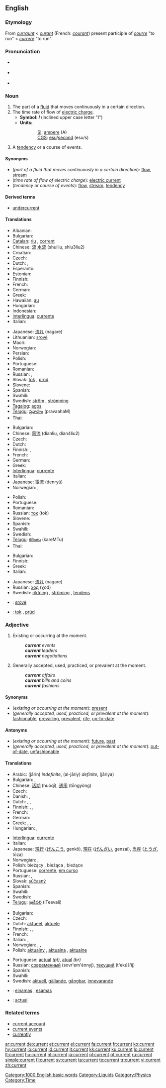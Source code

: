 {{wikipedia|dab=current}}
==English==

===Etymology===
From {{etyl|enm}} ''[[curraunt]]'' < {{etyl|fro}} ''[[curant]]'' (French: ''[[courant]]'') present participle of ''[[courre]]'' "to run" < {{etyl|la}} ''[[currere]]'' "to run".

===Pronunciation===
* {{a|RP}} {{IPA|/ˈkʌɹɛnt/}}
* {{a|GenAm}} {{IPA|/ˈkɝɹɛnt/}}
* {{audio|en-us-current.ogg|Audio (US)}}

===Noun===
{{en-noun}}

# The part of a [[fluid]] that moves continuously in a certain direction.
# The time rate of flow of [[electric charge]].
#* '''Symbol''': '''''I'''''  (inclined upper case letter "I")
#* '''Units:'''
#:: [[SI]]: [[ampere]] (A)
#:: [[CGS]]: [[esu]]/[[second]] (esu/s)
# A [[tendency]] or a course of events.

====Synonyms====
* (''part of a fluid that moves continuously in a certain direction''): [[flow]], [[stream]]
* (''time rate of flow of electric charge''): [[electric current]]
* (''tendency or course of events''): [[flow]], [[stream]], [[tendency]]

====Derived terms====
* [[undercurrent]]

====Translations====
{{trans-top|part of a fluid that moves continuously in a certain direction}}
* Albanian: {{t-|sq|lumë|f|xs=Albanian}}
* Bulgarian: {{t|bg|струя|f|sc=Cyrl}}
* [[Catalan]]: [[riu]] {{m}}, [[corrent]] {{m}}
* Chinese: [[流]] [[水流]] (shuiliu, shiu3liu2)
* Croatian: {{t-|hr|struja|f}}
* Czech: {{t-|cs|proud|m}}
* Dutch: {{t+|nl|stroming|f}}, {{t+|nl|stroom|m}}
* Esperanto: {{t-|eo|fluo|xs=Esperanto}}
* Estonian: {{t|et|hoovus}}
* Finnish: {{t+|fi|virta}}
* French: {{t+|fr|courant|m}}
* German: {{t+|de|Strom|m}}
* Greek: {{t+|el|ρεύμα|n|tr=révma}}
* Hawaiian: [[au]]
* Hungarian: {{t+|hu|áram}}
* Indonesian: {{t-|id|arus|xs=Indonesian}}
* [[Interlingua]]: [[currente]]
* Italian: {{t+|it|corrente|m}}
{{trans-mid}}
* Japanese: [[流れ]] (nagare)
* Lithuanian: [[srovė]] {{f}}
* Maori: {{t-|mi|au|xs=Maori}}
* Norwegian: {{t+|no|strøm|m}}
* Persian: {{fa-Arab|[[جریان، جاری]]}}
* Polish: {{t+|pl|prąd|m}}
* Portuguese: {{t+|pt|corrente|f}}
* Romanian: {{t-|ro|curent|m}}
* Russian: {{t+|ru|поток|m|tr=potók}}, {{t+|ru|течение|n|tr=t'ečénije}}
* Slovak: [[tok]] {{m}}, [[prúd]]
* Slovene: {{t+|sl|tok|m}}
* Spanish: {{t+|es|corriente|f}}
* Swahili: {{t+|sw|kisasa|xs=Swahili}}
* Swedish: [[ström]] {{c}}, [[strömning]] {{c}}
* [[Tagalog]]: [[agos]]
* [[Telugu]]: [[ప్రవాహం]] (pravaahaM)
* Thai: {{t+|th|กระแส|tr=kràsǎě}}
{{trans-bottom}}

{{trans-top|time rate of flow of electric charge}}
* Bulgarian: {{t|bg|ток|m|sc=Cyrl}}
* Chinese: [[電流]] (dianliu, dian4liu2)
* Czech: {{t-|cs|proud|m}}
* Dutch: {{t+|nl|stroom|m}}
* Finnish: {{t+|fi|virta}}, {{t+|fi|sähkövirta}}
* French: {{t+|fr|courant|m}}
* German: {{t+|de|Strom|m}}
* Greek: {{t|el|τάση|f|tr=tási}}
* [[Interlingua]]: [[currente]]
* Italian: {{t+|it|corrente|m}}
* Japanese: [[電流]] (denryū)
* Norwegian: {{t+|no|strøm|m}}, {{t|no|strømstyrke|m}}
{{trans-mid}}
* Polish: {{t+|pl|prąd|m}}
* Portuguese: {{t+|pt|corrente|f}}
* Romanian: {{t-|ro|curent|m}}
* Russian: [[ток]] (tok) {{m}}
* Slovene: {{t+|sl|tok|m}}
* Spanish: {{t+|es|corriente|f}}
* Swahili: {{t+|sw|kisasa|xs=Swahili}}
* Swedish: {{t+|sv|ström|c}}
* [[Telugu]]: [[కరెంటు]] (kareMTu)
* Thai: {{t+|th|กระแส|tr=kràsǎě}}
{{trans-bottom}}

{{trans-top|tendency or a course of events}}
* Bulgarian: {{t|bg|ход|m|sc=Cyrl}}
* Finnish: {{t|fi|suuntaus}}
* Greek: {{t+|el|ρεύμα|n|tr=révma}}
* Italian: {{t+|it|corrente|m}}
{{trans-mid}}
* Japanese: [[流れ]] (nagare)
* Russian: [[ход]] (χod) {{m}}
* Swedish: [[riktning]] {{c}}, [[ströming]] {{c}}, [[tendens]] {{c}}
{{trans-bottom}}

{{checktrans-top}}
* {{ttbc|Lithuanian}}: [[srovė]] {{f}}
* {{ttbc|Slovak}}: [[tok]] {{m}}, [[prúd]]
{{checktrans-bottom}}

===Adjective===
{{en-adj}}

# Existing or occurring at the moment.
#: '''''current''' events''
#: '''''current''' leaders''
#: '''''current''' negotiations''
# Generally accepted, used, practiced, or prevalent at the moment.
#: '''''current''' affairs''
#: '''''current''' bills and coins''
#: '''''current''' fashions''

====Synonyms====
* (''existing or occurring at the moment''): [[present]]
* (''generally accepted, used, practiced, or prevalent at the moment''): [[fashionable]], [[prevailing]], [[prevalent]], [[rife]], [[up-to-date]]

====Antonyms====
* (''existing or occurring at the moment''): [[future]], [[past]]
* (''generally accepted, used, practiced, or prevalent at the moment''): [[out-of-date]], [[unfashionable]]

====Translations====
{{trans-top|existing or occurring at the moment}}
* Arabic: {{Arab|[[جارٍ]]}} (jārin) {{m}} ''indefinite'', {{Arab|[[الجاري]]}} (al-jāriy) {{m}} ''definite'', {{Arab|[[جارية]]}} (jāriya) {{f}}
* Bulgarian: {{t|bg|текущ|sc=Cyrl}},  {{t|bg|сегашен|sc=Cyrl}}
* Chinese: [[活期]] (huóqī), [[通用]] (tōngyòng)
* Czech: {{t+|cs|současný|m}}
* Danish: {{t+|da|aktuel}},  {{t|da|nuværende}}
* Dutch: {{t+|nl|huidig}}, {{t-|nl|huidige}}, {{t+|nl|actueel}}
* Finnish: {{t+|fi|ajankohtainen}}, {{t-|fi|tämänhetkinen}}, {{t+|fi|nykyinen}}
* French: {{t+|fr|courant}}
* German: {{t+|de|gegenwärtig}}
* Greek: {{t+|el|παρών|tr=parón}},  {{t+|el|τρέχων|tr=trékhon}},  {{t|el|τωρινός|tr=torinós}}
* Hungarian: {{t+|hu|jelenlegi}},  {{t+|hu|aktuális}}
{{trans-mid}}
* [[Interlingua]]: [[currente]]
* Italian: {{t+|it|corrente}}
* Japanese: [[現行]] ([[げんこう]], genkō), [[現在]] ([[げんざい]], genzai), [[当座]] ([[とうざ]], tōza)
* Norwegian: {{t+|no|aktuell}}, {{t|no|nåværende}}
* Polish: bieżący {{m}}, bieżąca {{f}}, bieżące {{n}}
* Portuguese: [[corrente]], [[em curso]]
* Russian: {{t+|ru|нынешний|tr=nýnešnij}}, {{t+|ru|текущий|tr=tekúščij}}
* Slovak: [[súčasný]] {{m}}
* Spanish: {{t|es|actual}}
* Swahili: {{t+|sw|kisasa|xs=Swahili}}
* Swedish: {{t+|sv|nuvarande}}
* [[Telugu]]: [[ఇటీవలి]] (iTeevali)
{{trans-bottom}}

{{trans-top|generally accepted, used, practiced, or prevalent at the moment}}
* Bulgarian: {{t|bg|общоприет|sc=Cyrl}}
* Czech: {{t|cs|aktuální}}
* Dutch: [[aktueel]], [[aktuele]]
* Finnish: {{t+|fi|juokseva}}, {{t-|fi|käypä}}, {{t+|fi|nykyinen}}
* French: {{t+|fr|actuel}}
* Italian: {{t-|it|attuale}}, {{t+|it|corrente}}
* Norwegian: {{t+|no|aktuell}}, {{t|no|nåværende}}, {{t|no|gjeldende}}
* Polish: [[aktualny]] {{m}}, [[aktualna]] {{f}}, [[aktualne]] {{n}}
{{trans-mid}}
* Portuguese: [[actual]] ''(pt)'', [[atual]] ''(br)''
* Russian: [[современный]] (sovr'em'énnyj), [[текущий]] (t'ekúš'ij)
* Spanish: {{t+|es|actual}}
* Swahili: {{t+|sw|kisasa|xs=Swahili}}
* Swedish: [[aktuell]], [[gällande]], [[gångbar]], [[innevarande]]
{{trans-bottom}}

{{checktrans-top}}
* {{ttbc|Lithuanian}}: [[einamas]] {{m}}, [[esamas]] {{m}}
* {{ttbc|Spanish}}: [[actual]]
{{trans-bottom}}

===Related terms===

* [[current account]]
* [[current events]]
* [[currently]]

[[Category:1000 English basic words]]
[[Category:Liquids]]
[[Category:Physics]]
[[Category:Time]]

[[ar:current]]
[[de:current]]
[[et:current]]
[[el:current]]
[[fa:current]]
[[fr:current]]
[[ko:current]]
[[hy:current]]
[[io:current]]
[[id:current]]
[[it:current]]
[[kk:current]]
[[ku:current]]
[[lo:current]]
[[lt:current]]
[[hu:current]]
[[nl:current]]
[[ja:current]]
[[pl:current]]
[[pt:current]]
[[ru:current]]
[[simple:current]]
[[fi:current]]
[[sv:current]]
[[ta:current]]
[[te:current]]
[[tr:current]]
[[vi:current]]
[[zh:current]]